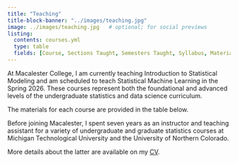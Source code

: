 ```yaml
---
title: "Teaching"
title-block-banner: "../images/teaching.jpg"
image: ../images/teaching.jpg   # optional; for social previews
listing: 
  contents: courses.yml
  type: table
  fields: [Course, Sections Taught, Semesters Taught, Syllabus, Materials]
---
```


At Macalester College, I am currently teaching Introduction to Statistical Modeling and am scheduled to teach Statistical Machine Learning in the Spring 2026. These courses represent both the foundational and advanced levels of the undergraduate statistics and data science curriculum.

The materials for each course are provided in the table below.

Before joining Macalester, I spent seven years as an instructor and teaching assistant for a variety of undergraduate and graduate statistics courses at Michigan Technological University and the University of Northern Colorado.

More details about the latter are available on my [CV](../cv/cv.pdf).

<!-- reorganize to include syllabi from all semesters? -->



